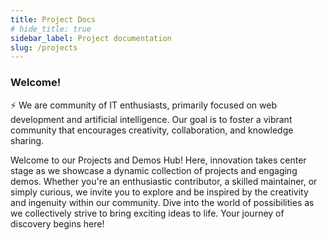 ```yaml
---
title: Project Docs
# hide_title: true
sidebar_label: Project documentation
slug: /projects
---
```




### Welcome!



⚡️  We are community of IT enthusiasts, primarily focused on web development and artificial intelligence. Our goal is to foster a vibrant community that encourages creativity, collaboration, and knowledge sharing.


Welcome to our Projects and Demos Hub! Here, innovation takes center stage as we showcase a dynamic collection of projects and engaging demos. Whether you're an enthusiastic contributor, a skilled maintainer, or simply curious, we invite you to explore and be inspired by the creativity and ingenuity within our community. Dive into the world of possibilities as we collectively strive to bring exciting ideas to life. Your journey of discovery begins here!


<!-- ⚡️ The quick brown fox jumps over the lazy dog.

🌍 Building a custom tech stack is expensive. Instead, **focus on your content** and just write Markdown files.

💥 Ready for more? Use **advanced features** like versioning, i18n, search and theme customizations. 💸



### Techs and tools

<container align="center">
  <div>
    <img src="/img/vendor/microsoft_logo.svg" width="150" height="100" />
    <img src="/img/vendor/docusaurus_logo.svg" width="150" height="100" />
    <img src="/img/vendor/react_logo.svg" width="150" height="100" />
    <img src="/img/main/mkjs.svg" width="150" height="100" />
    <img src="/img/vendor/vscode.svg" width="150" height="100" />
  </div>
</container>

